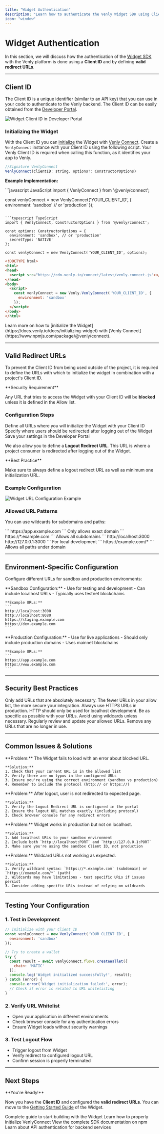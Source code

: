 ```yaml
---
title: "Widget Authentication"
description: "Learn how to authenticate the Venly Widget SDK using Client ID and redirect URLs"
icon: "window"
---
```


# Widget Authentication

In this section, we will discuss how the authentication of the [Widget SDK](https://www.npmjs.com/package/@venly/connect) with the Venly platform is done using a **Client ID** and by defining **valid redirect URLs**.

---

## Client ID

The Client ID is a unique identifier (similar to an API key) that you can use in your code to authenticate to the Venly backend. The Client ID can be easily obtained from the [Developer Portal](https://portal.venly.io/authentication/?utm_source=website&utm_medium=docs&utm_campaign=General+-+Venly+Internal).

<Frame caption="Access Credentials - Widget Client ID">
  <img
    src="https://files.readme.io/9703adb-image.png"
    alt="Widget Client ID in Developer Portal"
  />
</Frame>

### Initializing the Widget

With the Client ID you can [initialize](https://docs.venly.io/docs/initializing-widget) the Widget with [Venly Connect](https://www.npmjs.com/package/@venly/connect). Create a `VenlyConnect` instance with your Client ID using the following script. Your Venly Client ID is required when calling this function, as it identifies your app to Venly.

```javascript
//Signature VenlyConnect
VenlyConnect(clientID: string, options?: ConstructorOptions)
```

**Example Implementation:**

<CodeGroup>
```javascript JavaScript
import { VenlyConnect } from '@venly/connect';

const venlyConnect = new VenlyConnect('YOUR_CLIENT_ID', {
  environment: 'sandbox' // or 'production'
});
```

```typescript TypeScript
import { VenlyConnect, ConstructorOptions } from '@venly/connect';

const options: ConstructorOptions = {
  environment: 'sandbox', // or 'production'
  secretType: 'NATIVE'
};

const venlyConnect = new VenlyConnect('YOUR_CLIENT_ID', options);
```

```html HTML
<!DOCTYPE html>
<html>
<head>
  <script src="https://cdn.venly.io/connect/latest/venly-connect.js"></script>
</head>
<body>
  <script>
    const venlyConnect = new Venly.VenlyConnect('YOUR_CLIENT_ID', {
      environment: 'sandbox'
    });
  </script>
</body>
</html>
```
</CodeGroup>

<Info>
Learn more on how to [initialize the Widget](https://docs.venly.io/docs/initializing-widget) with [Venly Connect](https://www.npmjs.com/package/@venly/connect).
</Info>

---

## Valid Redirect URLs

To prevent the Client ID from being used outside of the project, it is required to define the URLs with which to initialize the widget in combination with a project's Client ID.

<Warning>
**Security Requirement**

Any URL that tries to access the Widget with your Client ID will be **blocked** unless it is defined in the Allow list.
</Warning>

### Configuration Steps

<Steps>
  <Step title="Add Initialization URLs">
    Define all URLs where you will initialize the Widget with your Client ID
  </Step>
  
  <Step title="Add Logout Redirect URL">
    Specify where users should be redirected after logging out of the Widget
  </Step>
  
  <Step title="Save Configuration">
    Save your settings in the Developer Portal
  </Step>
</Steps>

We also allow you to define a **Logout Redirect URL**. This URL is where a project consumer is redirected after logging out of the Widget.

<Info>
**Best Practice**

Make sure to always define a logout redirect URL as well as minimum one initialization URL.
</Info>

### Example Configuration

<Frame caption="Example Widget Configuration">
  <img
    src="https://files.readme.io/531353a-image.png"
    alt="Widget URL Configuration Example"
  />
</Frame>

### Allowed URL Patterns

You can use wildcards for subdomains and paths:

<CardGroup cols={2}>
  <Card title="Specific Domain" icon="link">
    ```
    https://app.example.com
    ```
    Only allows exact domain
  </Card>
  
  <Card title="Subdomain Wildcard" icon="asterisk">
    ```
    https://*.example.com
    ```
    Allows all subdomains
  </Card>
  
  <Card title="Localhost Development" icon="laptop-code">
    ```
    http://localhost:3000
    http://127.0.0.1:3000
    ```
    For local development
  </Card>
  
  <Card title="Path Wildcard" icon="folder-tree">
    ```
    https://example.com/*
    ```
    Allows all paths under domain
  </Card>
</CardGroup>

---

## Environment-Specific Configuration

Configure different URLs for sandbox and production environments:

<Tabs>
  <Tab title="Sandbox">
    **Sandbox Configuration:**
    - Use for testing and development
    - Can include localhost URLs
    - Typically uses testnet blockchains
    
    **Example URLs:**
    ```
    http://localhost:3000
    http://localhost:8080
    https://staging.example.com
    https://dev.example.com
    ```
  </Tab>
  
  <Tab title="Production">
    **Production Configuration:**
    - Use for live applications
    - Should only include production domains
    - Uses mainnet blockchains
    
    **Example URLs:**
    ```
    https://app.example.com
    https://www.example.com
    ```
  </Tab>
</Tabs>

---

## Security Best Practices

<CardGroup cols={2}>
  <Card title="Limit URLs" icon="shield-check">
    Only add URLs that are absolutely necessary. The fewer URLs in your allow list, the more secure your integration.
  </Card>
  
  <Card title="Use HTTPS" icon="lock">
    Always use HTTPS URLs in production. HTTP should only be used for localhost development.
  </Card>
  
  <Card title="Specific Paths" icon="route">
    Be as specific as possible with your URLs. Avoid using wildcards unless necessary.
  </Card>
  
  <Card title="Regular Audits" icon="clipboard-check">
    Regularly review and update your allowed URLs. Remove any URLs that are no longer in use.
  </Card>
</CardGroup>

---

## Common Issues & Solutions

<AccordionGroup>
  <Accordion title="Widget Blocked - URL Not Whitelisted" icon="circle-xmark">
    **Problem:** The Widget fails to load with an error about blocked URL.
    
    **Solution:**
    1. Check that your current URL is in the allowed list
    2. Verify there are no typos in the configured URLs
    3. Ensure you're using the correct environment (sandbox vs production)
    4. Remember to include the protocol (http:// or https://)
  </Accordion>
  
  <Accordion title="Logout Redirect Not Working" icon="arrow-right-from-bracket">
    **Problem:** After logout, user is not redirected to expected page.
    
    **Solution:**
    1. Verify the Logout Redirect URL is configured in the portal
    2. Ensure the logout URL matches exactly (including protocol)
    3. Check browser console for any redirect errors
  </Accordion>
  
  <Accordion title="Localhost Not Working" icon="laptop-code">
    **Problem:** Widget works in production but not on localhost.
    
    **Solution:**
    1. Add localhost URLs to your sandbox environment
    2. Include both `http://localhost:PORT` and `http://127.0.0.1:PORT`
    3. Make sure you're using the sandbox Client ID, not production
  </Accordion>
  
  <Accordion title="Wildcard Issues" icon="asterisk">
    **Problem:** Wildcard URLs not working as expected.
    
    **Solution:**
    1. Verify wildcard syntax: `https://*.example.com` (subdomain) or `https://example.com/*` (path)
    2. Wildcards may have limitations - test specific URLs if issues persist
    3. Consider adding specific URLs instead of relying on wildcards
  </Accordion>
</AccordionGroup>

---

## Testing Your Configuration

### 1. Test in Development

```javascript
// Initialize with your Client ID
const venlyConnect = new VenlyConnect('YOUR_CLIENT_ID', {
  environment: 'sandbox'
});

// Try to create a wallet
try {
  const result = await venlyConnect.flows.createWallet({
    chain: 'MATIC'
  });
  console.log('Widget initialized successfully!', result);
} catch (error) {
  console.error('Widget initialization failed:', error);
  // Check if error is related to URL whitelisting
}
```

### 2. Verify URL Whitelist

- Open your application in different environments
- Check browser console for any authentication errors
- Ensure Widget loads without security warnings

### 3. Test Logout Flow

- Trigger logout from Widget
- Verify redirect to configured logout URL
- Confirm session is properly terminated

---

## Next Steps

<Info>
**You're Ready!**

Now you have the **Client ID** and configured the **valid redirect URLs**. You can move to the [Getting Started Guide](https://docs.venly.io/docs/widget-getting-started) of the Widget.
</Info>

<CardGroup cols={2}>
  <Card title="Widget Getting Started" icon="rocket" href="https://docs.venly.io/docs/widget-getting-started">
    Complete guide to start building with the Widget
  </Card>
  
  <Card title="Initializing Widget" icon="play" href="https://docs.venly.io/docs/initializing-widget">
    Learn how to properly initialize VenlyConnect
  </Card>
  
  <Card title="Widget SDK Docs" icon="book" href="https://www.npmjs.com/package/@venly/connect">
    View the complete SDK documentation on npm
  </Card>
  
  <Card title="API Authentication" icon="code" href="/getting-started/api-authentication">
    Learn about API authentication for backend services
  </Card>
</CardGroup>
